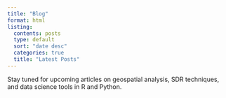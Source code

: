 ```yaml
---
title: "Blog"
format: html
listing:
  contents: posts
  type: default
  sort: "date desc"
  categories: true
  title: "Latest Posts"
---
```


Stay tuned for upcoming articles on geospatial analysis, SDR techniques, and data science tools in R and Python.
